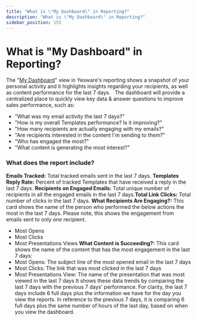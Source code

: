 ```yaml
---
title: "What is \"My Dashboard\" in Reporting?"
description: "What is \"My Dashboard\" in Reporting?"
sidebar_position: 155
---
```


# What is "My Dashboard" in Reporting?

The "[My Dashboard](https://app.yesware.com/reports/dashboard/#/dashboard)" view in Yesware's reporting shows a snapshot of your personal activity and it highlights insights regarding your recipients, as well as content performance for the last 7 days.  
The dashboard will provide a centralized place to quickly view key data &amp; answer questions to improve sales performance, such as:
- "What was my email activity the last 7 days?"
- "How is my overall Templates performance? Is it improving?"
- "How many recipients are actually engaging with my emails?"
- "Are recipients interested in the content I'm sending to them?"
- "Who has engaged the most?"
- "What content is generating the most interest?"
### **What does the report include?**
**Emails Tracked:** Total tracked emails sent in the last 7 days. **Templates Reply Rate:** Percent of tracked Templates that have received a reply in the last 7 days. **Recipients on Engaged Emails:** Total unique number of recipients in all the engaged emails in the last 7 days.**Total Link Clicks:** Total number of clicks in the last 7 days. **What Recipients Are Engaging?:** This card shows the name of the person who performed the below actions the most in the last 7 days. Please note, this shows the engagement from emails sent to only *one* recipient.
- Most Opens
- Most Clicks
- Most Presentations Views
**What Content is Succeeding?:** This card shows the name of the content that has the most engagement in the last 7 days:
- Most Opens: The subject line of the most opened email in the last 7 days
- Most Clicks: The link that was most clicked in the last 7 days
- Most Presentations View: The name of the presentation that was most viewed in the last 7 days
It shows these data trends by comparing the last 7 days with the previous 7 days' performance. For clarity, the last 7 days include 6 full days plus the information we have for the day you view the reports. In reference to the previous 7 days, it is comparing 6 full days plus the same number of hours of the last day, based on when you view the dashboard.